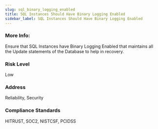```yaml
---
slug: sql_binary_logging_enabled
title: SQL Instances Should Have Binary Logging Enabled
sidebar_label: SQL Instances Should Have Binary Logging Enabled
---
```


### More Info:

Ensure that SQL Instances have Binary Logging Enabled that maintains all the Update statements of the Database to help in recovery.

### Risk Level

Low

### Address

Reliability, Security

### Compliance Standards

HITRUST, SOC2, NISTCSF, PCIDSS

